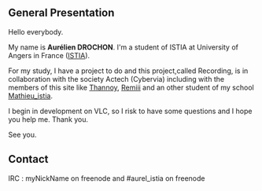 == '''General Presentation''' ==
Hello everybody.

My name is '''Aurélien DROCHON'''. 
I'm a student of ISTIA at University of Angers in France ([http://www.istia.univ-angers.fr ISTIA]).

For my study, I have a project to do and this project,called Recording, is in collaboration with the society Actech (Cybervia) including with the members of this site like [http://wiki.videolan.org/User:Thannoy Thannoy], [http://wiki.videolan.org/User:Remiii Remiii] and an other student of my school [http://wiki.videolan.org/User:Mathieu_istia Mathieu_istia].

I begin in development on VLC, so I risk to have some questions and I hope you help me. Thank you.

See you.

== '''Contact''' ==
IRC : myNickName on freenode and #aurel_istia on freenode